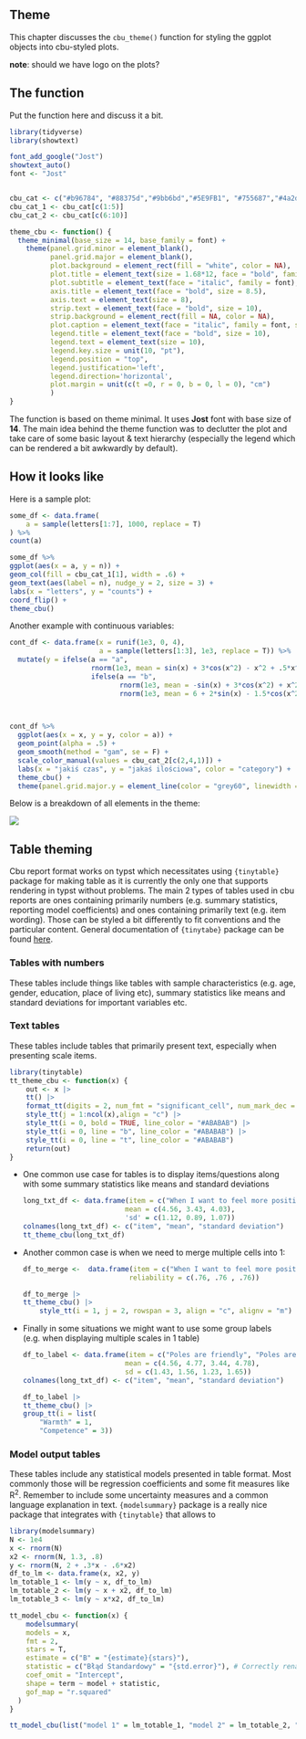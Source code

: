 ## Theme

This chapter discusses the `cbu_theme()` function for styling the ggplot objects into cbu-styled plots.

**note**: should we have logo on the plots?

## The function

Put the function here and discuss it a bit.

```r
library(tidyverse)
library(showtext)

font_add_google("Jost")
showtext_auto()
font <- "Jost"


cbu_cat <- c("#b96784", "#88375d","#9bb6bd","#5E9FB1", "#755687","#4a2d5e", "#eb676c","#aa2041", "#f2d1ab", "#dd9d38")
cbu_cat_1 <- cbu_cat[c(1:5)]
cbu_cat_2 <- cbu_cat[c(6:10)]

theme_cbu <- function() {
  theme_minimal(base_size = 14, base_family = font) +
    theme(panel.grid.minor = element_blank(),
          panel.grid.major = element_blank(),
          plot.background = element_rect(fill = "white", color = NA),
          plot.title = element_text(size = 1.68*12, face = "bold", family = font),
          plot.subtitle = element_text(face = "italic", family = font),
          axis.title = element_text(face = "bold", size = 8.5),
          axis.text = element_text(size = 8),
          strip.text = element_text(face = "bold", size = 10),
          strip.background = element_rect(fill = NA, color = NA),
          plot.caption = element_text(face = "italic", family = font, size = 8),
          legend.title = element_text(face = "bold", size = 10),
          legend.text = element_text(size = 10),
          legend.key.size = unit(10, "pt"),
          legend.position = "top",
          legend.justification='left',
          legend.direction='horizontal',
          plot.margin = unit(c(t =0, r = 0, b = 0, l = 0), "cm")
          )
}
```

The function is based on theme minimal. It uses **Jost** font with base size of **14**. The main idea behind the theme function was to declutter the plot and take care of some basic layout & text hierarchy (especially the legend which can be rendered a bit awkwardly by default).

## How it looks like

Here is a sample plot:

```r
some_df <- data.frame(
    a = sample(letters[1:7], 1000, replace = T)
) %>%
count(a)

some_df %>%
ggplot(aes(x = a, y = n)) +
geom_col(fill = cbu_cat_1[1], width = .6) +
geom_text(aes(label = n), nudge_y = 2, size = 3) +
labs(x = "letters", y = "counts") +
coord_flip() +
theme_cbu()
```

Another example with continuous variables:

```r
cont_df <- data.frame(x = runif(1e3, 0, 4),
                      a = sample(letters[1:3], 1e3, replace = T)) %>%
  mutate(y = ifelse(a == "a",
                    rnorm(1e3, mean = sin(x) + 3*cos(x^2) - x^2 + .5*x^3),
                    ifelse(a == "b",
                           rnorm(1e3, mean = -sin(x) + 3*cos(x^2) + x^2 - .2*x^3),
                           rnorm(1e3, mean = 6 + 2*sin(x) - 1.5*cos(x^2) - x^2 + .5*x^3))))
           


cont_df %>%
  ggplot(aes(x = x, y = y, color = a)) +
  geom_point(alpha = .5) +
  geom_smooth(method = "gam", se = F) +
  scale_color_manual(values = cbu_cat_2[c(2,4,1)]) +
  labs(x = "jakiś czas", y = "jakaś ilościowa", color = "category") +
  theme_cbu() +
  theme(panel.grid.major.y = element_line(color = "grey60", linewidth = .5))
```

Below is a breakdown of all elements in the theme:

![](images/clipboard-1620097183.png)

## Table theming

Cbu report format works on typst which necessitates using `{tinytable}` package for making table as it is currently the only one that supports rendering in typst without problems. The main 2 types of tables used in cbu reports are ones containing primarily numbers (e.g. summary statistics, reporting model coefficients) and ones containing primarily text (e.g. item wording). Those can be styled a bit differently to fit conventions and the particular content. General documentation of `{tinytabe}` package can be found [here](https://vincentarelbundock.github.io/tinytable/).

### Tables with numbers

These tables include things like tables with sample characteristics (e.g. age, gender, education, place of living etc), summary statistics like means and standard deviations for important variables etc.

### Text tables

These tables include tables that primarily present text, especially when presenting scale items.

```r
library(tinytable)
tt_theme_cbu <- function(x) {
    out <- x |>
    tt() |>
    format_tt(digits = 2, num_fmt = "significant_cell", num_mark_dec = ",") |>
    style_tt(j = 1:ncol(x),align = "c") |>
    style_tt(i = 0, bold = TRUE, line_color = "#ABABAB") |>
    style_tt(i = 0, line = "b", line_color = "#ABABAB") |>
    style_tt(i = 0, line = "t", line_color = "#ABABAB")
    return(out)
}

```

-   One common use case for tables is to display items/questions along with some summary statistics like means and standard deviations

    ```r
    long_txt_df <- data.frame(item = c("When I want to feel more positive emotion (such as joy or amusement I change what I'm thinking about", "When I am feeling positive emotions I am careful not to express them", "I control my emotions by not expressing them"),
                             mean = c(4.56, 3.43, 4.03),
                             'sd' = c(1.12, 0.89, 1.07))
    colnames(long_txt_df) <- c("item", "mean", "standard deviation")
    tt_theme_cbu(long_txt_df)
    ```

-   Another common case is when we need to merge multiple cells into 1:

    ```r
    df_to_merge <-  data.frame(item = c("When I want to feel more positive emotion (such as joy or amusement I change what I'm thinking about", "When I am feeling positive emotions I am careful not to express them", "I control my emotions by not expressing them"),
                              reliability = c(.76, .76 , .76))

    df_to_merge |>
    tt_theme_cbu() |>
        style_tt(i = 1, j = 2, rowspan = 3, align = "c", alignv = "m")
    ```

-   Finally in some situations we might want to use some group labels (e.g. when displaying multiple scales in 1 table)

    ```r
    df_to_label <- data.frame(item = c("Poles are friendly", "Poles are warm", "Poles are competent", "Poles are capable"),
                             mean = c(4.56, 4.77, 3.44, 4.78),
                             sd = c(1.43, 1.56, 1.23, 1.65))
    colnames(long_txt_df) <- c("item", "mean", "standard deviation")

    df_to_label |>
    tt_theme_cbu() |>
    group_tt(i = list(
        "Warmth" = 1,
        "Competence" = 3))
    ```

### Model output tables

These tables include any statistical models presented in table format. Most commonly those will be regression coefficients and some fit measures like R^2^. Remember to include some uncertainty measures and a common language explanation in text. `{modelsummary}` package is a really nice package that integrates with `{tinytable}` that allows to

```r
library(modelsummary)
N <- 1e4
x <- rnorm(N)
x2 <- rnorm(N, 1.3, .8)
y <- rnorm(N, 2 + .3*x - .6*x2)
df_to_lm <- data.frame(x, x2, y)
lm_totable_1 <- lm(y ~ x, df_to_lm)
lm_totable_2 <- lm(y ~ x + x2, df_to_lm)
lm_totable_3 <- lm(y ~ x*x2, df_to_lm)

tt_model_cbu <- function(x) {
    modelsummary(
    models = x, 
    fmt = 2,
    stars = T,
    estimate = c("B" = "{estimate}{stars}"),
    statistic = c("Błąd Standardowy" = "{std.error}"), # Correctly renaming estimate
    coef_omit = "Intercept",
    shape = term ~ model + statistic,
    gof_map = "r.squared"
  )
}

tt_model_cbu(list("model 1" = lm_totable_1, "model 2" = lm_totable_2, "model 3" = lm_totable_3))
```